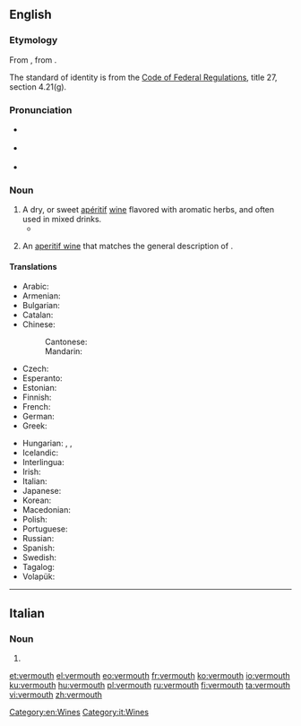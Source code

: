 ==English==
{{wikipedia}}

===Etymology===
From {{etyl|fr|en}} {{m|fr|vermout}}, from {{etyl|de|en}} {{m|de|Wermut||wormwood}}.

The standard of identity is from the [[s:Code of Federal Regulations|Code of Federal Regulations]], title 27, section 4.21(g).

===Pronunciation===
* {{a|RP}} {{IPA|/vəˈmuːθ/, /ˈvɜːməθ/|lang=en}}
* {{a|US}} {{IPA|/vɚˈmuːθ/|lang=en}}
* {{rhymes|uːθ|lang=en}}

===Noun===
{{en-noun}}

# A dry, or sweet [[apéritif]] [[wine]] flavored with aromatic herbs, and often used in mixed drinks.
#* {{quote-book|year=1956|author=[[w:Delano Ames|Delano Ames]]|title=Crime out of Mind|chapter=14|url=http://openlibrary.org/works/OL5915292W|passage=He gazed around until on the lid of a spinet he spotted a promising collection of bottles, gin, whiskey, '''vermouth''' and sherry, mixed with violin bows, a flute, a toppling pile of books, six volumes of Grove's Dictionary mingled with paperback thrillers, a guitar without any strings, a pair of binoculars, a meerschaum pipe and a jar half-full of wasps and apricot jam.}}
# {{label|en|US|_|standard of identity}} An [[aperitif wine]] that matches the general description of {{term||vermouth}}.

====Translations====
{{trans-top|wine infused with herbs}}
* Arabic: {{t|ar|فِيرْمُوت|m|tr=firmut}}
* Armenian: {{t|hy|վերմուտ}}
* Bulgarian: {{t|bg|вермут|m}}
* Catalan: {{t|ca|vermut|m}}
* Chinese:
*: Cantonese: {{t|yue|威末酒|tr=wai1 mut6 zau2|sc=Hani}}
*: Mandarin: {{t+|cmn|味美思|tr=wèiměisī|sc=Hani}}
* Czech: {{t+|cs|vermut|m}}
* Esperanto: {{t|eo|vermuto}}
* Estonian: {{t|et|vermut}}
* Finnish: {{t+|fi|vermutti}}
* French: {{t+|fr|vermouth|m}}
* German: {{t+|de|Wermut|m}}
* Greek: {{t+|el|βερμούτ|n}}
{{trans-mid}}
* Hungarian: {{t+|hu|vermut}}, {{t+|hu|ürmös}}, {{t+|hu|ürmösbor}}
* Icelandic: {{t|is|vermút|n}}
* Interlingua: {{t|ia|vermut}}
* Irish: {{t|ga|fíon mormónta|m}}
* Italian: {{t|it|vermut|m}}
* Japanese: {{t|ja|ベルモット|tr=berumotto|sc=Jpan}}
* Korean: {{t|ko|베르무트|tr=Bereumuteu|sc=Kore}}
* Macedonian: {{t|mk|вермут|m|tr=vérmut}}
* Polish: {{t+|pl|wermut|m}}
* Portuguese: {{t|pt|vermute|m}}
* Russian: {{t+|ru|ве́рмут|m}}
* Spanish: {{t+|es|vermú|m}}
* Swedish: {{t|sv|vermouth|c}}
* Tagalog: {{t|tl|bermut}}
* Volapük: {{t|vo|vemut}}
{{trans-bottom}}

[[Category:en:Wines]]

----

==Italian==

===Noun===
{{head|it|noun}}

# {{l|en|vermouth}}

[[Category:it:Wines]]

[[et:vermouth]]
[[el:vermouth]]
[[eo:vermouth]]
[[fr:vermouth]]
[[ko:vermouth]]
[[io:vermouth]]
[[ku:vermouth]]
[[hu:vermouth]]
[[pl:vermouth]]
[[ru:vermouth]]
[[fi:vermouth]]
[[ta:vermouth]]
[[vi:vermouth]]
[[zh:vermouth]]